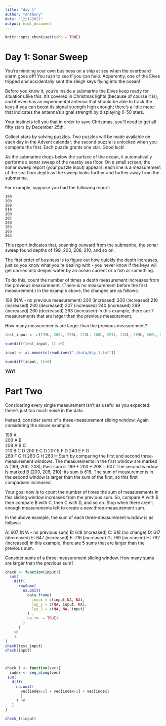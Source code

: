 ```yaml
---
title: "day 1"
author: "Anthony"
date: "12/1/2021"
output: html_document
---
```


```r
knitr::opts_chunk$set(echo = TRUE)
```

# Day 1: Sonar Sweep 

You're minding your own business on a ship at sea when the overboard alarm goes off! You rush to see if you can help. Apparently, one of the Elves tripped and accidentally sent the sleigh keys flying into the ocean!

Before you know it, you're inside a submarine the Elves keep ready for situations like this. It's covered in Christmas lights (because of course it is), and it even has an experimental antenna that should be able to track the keys if you can boost its signal strength high enough; there's a little meter that indicates the antenna's signal strength by displaying 0-50 stars.

Your instincts tell you that in order to save Christmas, you'll need to get all fifty stars by December 25th.

Collect stars by solving puzzles. Two puzzles will be made available on each day in the Advent calendar; the second puzzle is unlocked when you complete the first. Each puzzle grants one star. Good luck!

As the submarine drops below the surface of the ocean, it automatically performs a sonar sweep of the nearby sea floor. On a small screen, the sonar sweep report (your puzzle input) appears: each line is a measurement of the sea floor depth as the sweep looks further and further away from the submarine.

For example, suppose you had the following report:

```
199
200
208
210
200
207
240
269
260
263
```

This report indicates that, scanning outward from the submarine, the sonar sweep found depths of 199, 200, 208, 210, and so on.

The first order of business is to figure out how quickly the depth increases, just so you know what you're dealing with - you never know if the keys will get carried into deeper water by an ocean current or a fish or something.

To do this, count the number of times a depth measurement increases from the previous measurement. (There is no measurement before the first measurement.) In the example above, the changes are as follows:

199 (N/A - no previous measurement)
200 (increased)
208 (increased)
210 (increased)
200 (decreased)
207 (increased)
240 (increased)
269 (increased)
260 (decreased)
263 (increased)
In this example, there are 7 measurements that are larger than the previous measurement.

How many measurements are larger than the previous measurement?

```r
test_input <- c(199L, 200L, 208L, 210L, 200L, 207L, 240L, 269L, 260L, 263L)

sum(diff(test_input, 1) >0)

input <- as.numeric(readLines("./data/day_1.txt"))

sum(diff(input, 1)>0)

```

__YAY!__


# Part Two

Considering every single measurement isn't as useful as you expected: there's just too much noise in the data.

Instead, consider sums of a three-measurement sliding window. Again considering the above example:

199  A      
200  A B    
208  A B C  
210    B C D
200  E   C D
207  E F   D
240  E F G  
269    F G H
260      G H
263        H
Start by comparing the first and second three-measurement windows. The measurements in the first window are marked A (199, 200, 208); their sum is 199 + 200 + 208 = 607. The second window is marked B (200, 208, 210); its sum is 618. The sum of measurements in the second window is larger than the sum of the first, so this first comparison increased.

Your goal now is to count the number of times the sum of measurements in this sliding window increases from the previous sum. So, compare A with B, then compare B with C, then C with D, and so on. Stop when there aren't enough measurements left to create a new three-measurement sum.

In the above example, the sum of each three-measurement window is as follows:

A: 607 (N/A - no previous sum)
B: 618 (increased)
C: 618 (no change)
D: 617 (decreased)
E: 647 (increased)
F: 716 (increased)
G: 769 (increased)
H: 792 (increased)
In this example, there are 5 sums that are larger than the previous sum.

Consider sums of a three-measurement sliding window. How many sums are larger than the previous sum?


```r

check <- function(input){
  sum(
    diff(
      rowSums(
        na.omit(
          data.frame(
            input = c(input,NA, NA),
            lag_1 = c(NA, input, NA),
            lag_2 = c(NA, NA, input)
          ) ,
          na.rm  = TRUE)
        )
      )
    >0
    )
}
check(test_input)
check(input)



check_1 <- function(vec){
  index <- seq_along(vec)
 sum(
   diff(
     na.omit(
       vec[index+2] + vec[index+1] + vec[index]
       )
     ) >0
   )
}

check_1(input)

```

